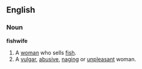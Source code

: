 ==English==
===Noun===
'''fishwife'''
#A [[woman]] who sells [[fish]].
#A [[vulgar]], [[abusive]], [[nag]]ing or [[unpleasant]] woman.
